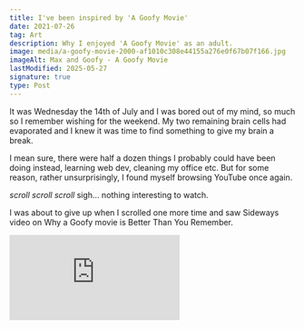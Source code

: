 ```yaml
---
title: I've been inspired by 'A Goofy Movie'
date: 2021-07-26
tag: Art
description: Why I enjoyed 'A Goofy Movie' as an adult.
image: media/a-goofy-movie-2000-af1010c308e44155a276e0f67b07f166.jpg
imageAlt: Max and Goofy - A Goofy Movie
lastModified: 2025-05-27
signature: true
type: Post
---
```


It was Wednesday the 14th of July and I was bored out of my mind, so much so I remember wishing for the weekend. My two remaining brain cells had evaporated and I knew it was time to find something to give my brain a break.

I mean sure, there were half a dozen things I probably could have been doing instead, learning web dev, cleaning my office etc. But for some reason, rather unsurprisingly, I found myself browsing YouTube once again.

_scroll_ _scroll_ _scroll_ sigh... nothing interesting to watch.

I was about to give up when I scrolled one more time and saw Sideways video on Why a Goofy movie is Better Than You Remember.

<iframe
  src="https://www.youtube.com/embed/N6j-562xQSs"
  title="Why A Goofy Movie is Better Than You Remember"
  frameborder="0"
  allow="accelerometer; autoplay; clipboard-write; encrypted-media; gyroscope; picture-in-picture; web-share"
  referrerpolicy="strict-origin-when-cross-origin"
  allowfullscreen
  class="w-full aspect-video rounded-xl overflow-hidden"
/>

Intrigued, I started watching only to find I was basically watching some dude fan boy over a 25 year old movie from the 90s. _Well now, he better hook me real quick or I'm outta here... didn't grow up in the 90s, can't relate, sorry._

What can I say except that he portrayed this movie in such a way that I essentially _had_ to watch it!

Growing up, I wasn't exposed to too many Disney films outside of the big classics (The Lion King/Tarzan) and never saw Goof Troop (the TV show predecessor to this movie) but I instantly fell in love with Goofy and the general premise of the movie.

![](/media/ducktales-a-goofy-movie-powerline-1213971-1280x0-1.jpeg)

This is definitely one of my top 10 favourite films!

This movie establishes itself so gawrsh darn well in the first five minutes, connecting its audience with the characters exceptionally well, exposing us to their flaws, desires, goals and hopes while also leaving plenty of room to expand on these characteristics.

Yet it doesn't just stop there, it continues to develop on the themes it introduced and offer thought provoking and challenging questions on how to raise your kids, a relationship between ones father and son, maturity, trust and other themes.

From the opening number, to meeting Roxanne, to seeing Goofy and the strong desire Max has to be _anything_ but his father. It sets the stage so perfectly for what is an amazing father-son adventure full of life lessons for both the characters that translate exceptionally well to the audience.

![](/media/a-goofy-movie-max-big-foot-and-goofy.jpg)

I'm fortunate to have a great relationship with my father, but I still felt like I needed to catch up and give him a massive hug after watching this movie.

The entire movie hinges on the desires of Max and Goofy. Max wanting to abandon everything that makes him look like his father, to try and find his independence and Goofy simply trying to be more involved in his sons life, maybe a little too much for Max's own good.

It's a serious topic that doesn't get nearly enough screen time in media. The overbearing parent and rebellious child trope rarely ever find a middle ground.

Typically, the overbearing parent is often used as a story trope to get the main character to do something they normally wouldn't do, then completely forgotten at the end of the movie once the villain or problem has been defeated. You can see a similar thing in the Pixar movie Luca with his overprotective mother. She basically flips her entire attitude at the end of the movie with not much of a second thought or any sort of conflict resolution.

Unlike Luca though, A Goofy Movie actually addresses these issues and our main characters come to a mutual understanding. Goofy learns to back off a bit, and Max learns to let his father into his life more, both appreciating each other for their differences, yet also embracing them, allowing for both characters to mutually benefit from this much healthier father-son relationship.

The dynamic between these characters in the more serious scenes is serviced so well that it adds an incredibly difficult to replicate layer of depth to the topics outlined. Jason Marsden and Bill Farmer execute these scenes perfectly and stay true to their characters through and through.

![](/media/0f92b16b782807c21c8bdae5c7316e84.jpg)

But why am I inspired you might ask?

Simply put - I desire to tell stories like this film. I've never really thought about creating media, writing stories, drawing or animation as a career, but after watching this movie and seeing how it touched me, I want to replicate this over and over again, not just for myself, but for other people too.

I desire to be apart of a team like the one that worked on A Goofy Movie. I want to animate, be creative and come up with ideas and stories that touch future generations like this movie had touched me - nearly 25+ years after it was made.

Primarily, I've been inspired to learn how to animate and make lovable and attractive characters that captivate audiences, so that they too may share the same depth and love that I have for A Goofy Movie.

It sounds completely outrageous for a 21 year old in tech to be suddenly interested in creative arts, but come to think of it, I can't say that I've been this interested in telling stories like A Goofy Movie.

Will I completely drop tech? Definitely not! I need money to survive, don't be silly. Not to mention, I _love_ programming, networking and all of the goodness that entails, plus I still have plenty of things I want to learn in tech too - choppin' that up with more creative learning will certainly be a good thing for retaining information.

Anyway, that's my rant about why A Goofy Movie is my favourite movie right now!

Peace. ✌️

PS - don't forget check out the music for this movie too. Absolute gold mine that I've had on repeat for weeks...
